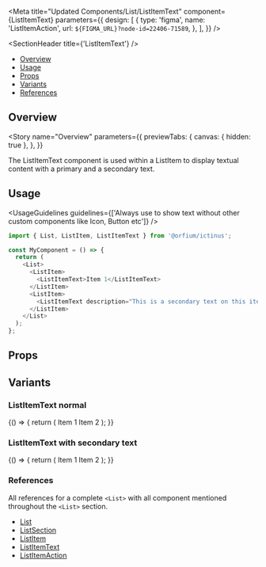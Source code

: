 
<Meta
  title="Updated Components/List/ListItemText"
  component={ListItemText}
  parameters={{
    design: [
      {
        type: 'figma',
        name: 'ListItemAction',
        url: `${FIGMA_URL}?node-id=22406-71589`,
      },
    ],
  }}
/>

<SectionHeader title={'ListItemText'} />

- [Overview](#overview)
- [Usage](#usage)
- [Props](#props)
- [Variants](#variants)
- [References](#references)

## Overview

<Story
  name="Overview"
  parameters={{
    previewTabs: {
      canvas: { hidden: true },
    },
  }}
>
  <Typography>
    The ListItemText component is used within a ListItem to display textual content with a primary
    and a secondary text.
  </Typography>
</Story>

## Usage

<UsageGuidelines
  guidelines={['Always use to show text without other custom components like Icon, Button etc']}
/>

```js
import { List, ListItem, ListItemText } from '@orfium/ictinus';

const MyComponent = () => {
  return (
    <List>
      <ListItem>
        <ListItemText>Item 1</ListItemText>
      </ListItem>
      <ListItem>
        <ListItemText description="This is a secondary text on this item">Item 2</ListItemText>
      </ListItem>
    </List>
  );
};
```

## Props

<Props of={ListItemText} />

## Variants

### ListItemText normal

<Preview>
  <Story name="ListItemText normal">
    <Stack>
      <Function>
        {() => {
          return (
            <List label={'ListItem'}>
              <ListItem>
                <ListItemText>Item 1</ListItemText>
              </ListItem>
              <ListItem>
                <ListItemText>Item 2</ListItemText>
              </ListItem>
            </List>
          );
        }}
      </Function>
    </Stack>
  </Story>
</Preview>

### ListItemText with secondary text

<Preview>
  <Story name="ListItemText with secondary text">
    <Stack>
      <Function>
        {() => {
          return (
            <List label={'ListItem with secondary text'}>
              <ListItem>
                <ListItemText description={'This is a secondary text on this item'}>
                  Item 1
                </ListItemText>
              </ListItem>
              <ListItem>
                <ListItemText description={'This is a secondary text on this item'}>
                  Item 2
                </ListItemText>
              </ListItem>
            </List>
          );
        }}
      </Function>
    </Stack>
  </Story>
</Preview>

### References

All references for a complete `<List>` with all component mentioned throughout the `<List>` section.

- [List](?path=/docs/design-system-list-list--list)
- [ListSection](?path=/docs/design-system-list-listsection--normal-list-section)
- [ListItem](?path=/docs/design-system-list-listitem--list-item-compilations)
- [ListItemText](?path=/docs/design-system-list-listitemtext--list-item-text-normal)
- [ListItemAction](?path=/docs/design-system-list-listitemaction--page)
